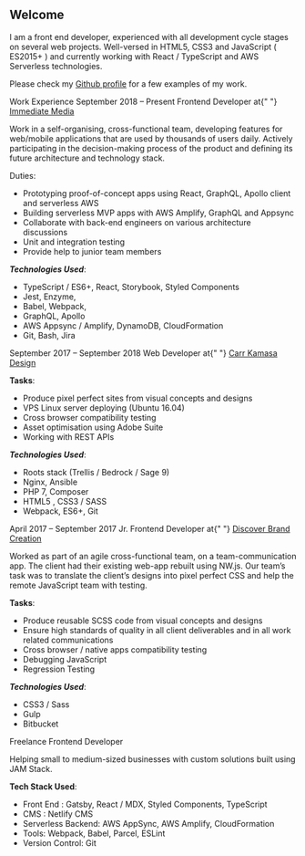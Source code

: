 
## Welcome

I am a front end developer, experienced with all development cycle stages on several
web projects. Well-versed in HTML5, CSS3 and JavaScript ( ES2015+ ) and currently
working with React / TypeScript and AWS Serverless technologies.

Please check my [Github profile](https://github.com/iannes) for a few examples of my work.

<SimpleTitle>Work Experience</SimpleTitle>
<Subline date>September 2018 – Present</Subline>
<CvSection role>
  Frontend Developer at{" "}
  <span>
    <a href="http://www.immediate.co.uk">Immediate Media</a>
  </span>
</CvSection>

Work in a self-organising, cross-functional team, developing features
for web/mobile applications that are used by thousands of users daily.
Actively participating in the decision-making process of the product and
defining its future architecture and technology stack.

<CvSection role>Duties:</CvSection>

- Prototyping proof-of-concept apps using React, GraphQL, Apollo client and serverless AWS
- Building serverless MVP apps with AWS Amplify, GraphQL and Appsync
- Collaborate with back-end engineers on various architecture discussions
- Unit and integration testing
- Provide help to junior team members

**_Technologies Used_**:

- TypeScript / ES6+, React, Storybook, Styled Components
- Jest, Enzyme,
- Babel, Webpack,
- GraphQL, Apollo
- AWS Appsync / Amplify, DynamoDB, CloudFormation
- Git, Bash, Jira

<Subline date>September 2017 – September 2018</Subline>
<CvSection role>
  Web Developer at{" "}
  <span>
    <a href="https://www.carrkamasa.co.uk">Carr Kamasa Design</a>
  </span>
</CvSection>

**Tasks**:

- Produce pixel perfect sites from visual concepts and designs
- VPS Linux server deploying (Ubuntu 16.04)
- Cross browser compatibility testing
- Asset optimisation using Adobe Suite
- Working with REST APIs

**_Technologies Used_**:

- Roots stack (Trellis / Bedrock / Sage 9)
- Nginx, Ansible
- PHP 7, Composer
- HTML5 , CSS3 / SASS
- Webpack, ES6+, Git

<Subline date>April 2017 – September 2017</Subline>
<CvSection role>
  Jr. Frontend Developer at{" "}
  <span>
    <a href="https://www.discoverbrandcreation.com">Discover Brand Creation</a>
  </span>
</CvSection>

Worked as part of an agile cross-functional team, on a team-communication app.
The client had their existing web-app rebuilt using NW.js. Our team’s task was
to translate the client’s designs into pixel perfect CSS and help the remote
JavaScript team with testing.

**Tasks**:

- Produce reusable SCSS code from visual concepts and designs
- Ensure high standards of quality in all client deliverables and in all work related communications
- Cross browser / native apps compatibility testing
- Debugging JavaScript
- Regression Testing

**_Technologies Used_**:

- CSS3 / Sass
- Gulp
- Bitbucket

<CvSection role>Freelance Frontend Developer</CvSection>

Helping small to medium-sized businesses with custom solutions built using JAM Stack.

**Tech Stack Used**:

- Front End : Gatsby, React / MDX, Styled Components, TypeScript
- CMS : Netlify CMS
- Serverless Backend: AWS AppSync, AWS Amplify, CloudFormation
- Tools: Webpack, Babel, Parcel, ESLint
- Version Control: Git

<!-- This default export overrides the default layout ensuring -->
<!--  that the FAQ component isn't wrapped by other elements -->

